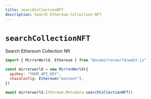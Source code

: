 ```yaml
---
title: searchCollectionNFT
description: Search Ethereum Collection NFT
---
```


# `searchCollectionNFT`

Search Ethereum Collection Nft

```js
import { MirrorWorld, Ethereum } from "@usemirrorworld/web3.js"

const mirrorworld = new MirrorWorld({
  apiKey: "YOUR_API_KEY",
  chainConfig: Ethereum("mainnet"),
})

await mirrorworld.Ethereum.Metadata.searchCollectionNFT()
```